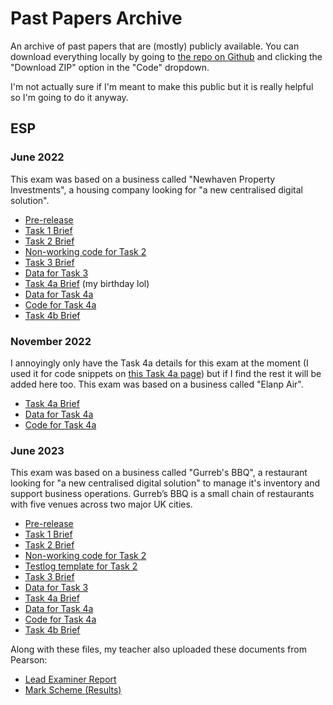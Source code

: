 # Past Papers Archive

An archive of past papers that are (mostly) publicly available. You can download everything locally by going to [the repo on Github](https://github.com/6jtg/college-notes) and clicking the "Download ZIP" option in the "Code" dropdown.

I'm not actually sure if I'm meant to make this public but it is really helpful so I'm going to do it anyway.


## ESP

### June 2022
This exam was based on a business called "Newhaven Property Investments", a housing company looking for "a new centralised digital solution".
- [Pre-release](/past-papers/esp/june-2022/Core%20Employer%20Set%20Project%20-%20Pre%20-%20Task%20-%20Information%20-%20Summer%202022.pdf)
- [Task 1 Brief](/past-papers/esp/june-2022/Core%20Employer%20Set%20Project%20-%20Task1%20-%20Summer%202022.pdf)
- [Task 2 Brief](/past-papers/esp/june-2022/Core%20Employer%20Set%20Project%20-%20Task2%20-%20Summer%202022.pdf)
- [Non-working code for Task 2](/past-papers/esp/june-2022/Core%20Employer%20Set%20Project%20-%20Task2%20-%20NonWorkingCode%20-%20Summer%202022.txt)
- [Task 3 Brief](/past-papers/esp/june-2022/Core%20Employer%20Set%20Project%20-%20Task3%20-%20Summer%202022.pdf)
- [Data for Task 3](/past-papers/esp/june-2022/Core%20Employer%20Set%20Project%20-%20Task3%20-%20Data%20-%20Summer%202022.csv)
- [Task 4a Brief](/past-papers/esp/june-2022/Core%20Employer%20Set%20Project%20-%20Task4A%20-%20Summer%202022.pdf) (my birthday lol)
- [Data for Task 4a](/past-papers/esp/june-2022/Task4a_Data_Summer-2022.csv)
- [Code for Task 4a](/past-papers/esp/june-2022/Task4a_Summer-2022_dashboard.py)
- [Task 4b Brief](/past-papers/esp/june-2022/Core%20Employer%20Set%20Project%20-%20Task4B%20-%20Summer%202022.pdf)

### November 2022
I annoyingly only have the Task 4a details for this exam at the moment (I used it for code snippets on [this Task 4a page](/esp/task-4a#code-snippets)) but if I find the rest it will be added here too. This exam was based on a business called "Elanp Air".
- [Task 4a Brief](/past-papers/esp/november-2022/Core%20Employer%20Set%20Project%20-Task4a%20-%20November%2022.pdf)
- [Data for Task 4a](/past-papers/esp/november-2022/Task4a_data_November-22.csv)
- [Code for Task 4a](/past-papers/esp/november-2022/Task4a_Elanp_dashboard_November-22.txt)

### June 2023
This exam was based on a business called "Gurreb's BBQ", a restaurant looking for "a new centralised digital solution" to manage it's inventory and support business operations. Gurreb’s BBQ is a small chain of restaurants with five venues across two major UK cities.
- [Pre-release](/past-papers/esp/june-2023/pre-release.pdf)
- [Task 1 Brief](/past-papers/esp/june-2023/task-1.pdf)
- [Task 2 Brief](/past-papers/esp/june-2023/task-2.pdf)
- [Non-working code for Task 2](/past-papers/esp/june-2023/Task2_NonWorkingCode.txt)
- [Testlog template for Task 2](/past-papers/esp/june-2023/Task2_Test_Log_Template.docx)
- [Task 3 Brief](/past-papers/esp/june-2023/task-3.pdf)
- [Data for Task 3](/past-papers/esp/june-2023/Task3_data.csv)
- [Task 4a Brief](/past-papers/esp/june-2023/task-4a.pdf)
- [Data for Task 4a](/past-papers/esp/june-2023/Task4a_data.csv)
- [Code for Task 4a](/past-papers/esp/june-2023/Task4a_gurrebs.py)
- [Task 4b Brief](/past-papers/esp/june-2023/task-4b.pdf)

Along with these files, my teacher also uploaded these documents from Pearson:
- [Lead Examiner Report](/past-papers/esp/june-2023/digital-employer-set-project-ms-summer-2023.pdf)
- [Mark Scheme (Results)](/past-papers/esp/june-2023/digital-employer-set-project-ms-summer-2023.pdf)
